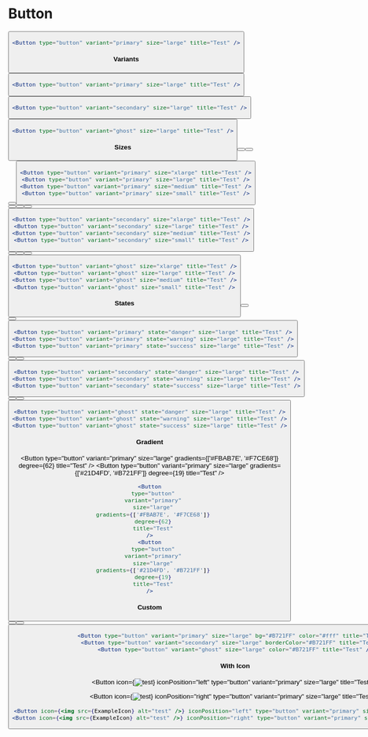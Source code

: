 
# Button

<Button type="button" variant="primary" size="large" title="Test" />

```jsx
<Button type="button" variant="primary" size="large" title="Test" />
```

#### Variants

<Button type="button" variant="primary" size="large" title="Test" />

```jsx
<Button type="button" variant="primary" size="large" title="Test" />
```

<Button type="button" variant="secondary" size="large" title="Test" />

```jsx
<Button type="button" variant="secondary" size="large" title="Test" />
```

<Button type="button" variant="ghost" size="large" title="Test" />

```jsx
<Button type="button" variant="ghost" size="large" title="Test" />
```

#### Sizes

<Button type="button" variant="primary" size="xlarge" title="Test" /> <Button
  type="button"
  variant="primary"
  size="large"
  title="Test"
/> <Button type="button" variant="primary" size="medium" title="Test" /> <Button
  type="button"
  variant="primary"
  size="small"
  title="Test"
/>

```jsx
<Button type="button" variant="primary" size="xlarge" title="Test" />
<Button type="button" variant="primary" size="large" title="Test" />
<Button type="button" variant="primary" size="medium" title="Test" />
<Button type="button" variant="primary" size="small" title="Test" />
```

<Button type="button" variant="secondary" size="xlarge" title="Test" /> <Button
  type="button"
  variant="secondary"
  size="large"
  title="Test"
/> <Button type="button" variant="secondary" size="medium" title="Test" /> <Button
  type="button"
  variant="secondary"
  size="small"
  title="Test"
/>

```jsx
<Button type="button" variant="secondary" size="xlarge" title="Test" />
<Button type="button" variant="secondary" size="large" title="Test" />
<Button type="button" variant="secondary" size="medium" title="Test" />
<Button type="button" variant="secondary" size="small" title="Test" />
```

<Button type="button" variant="ghost" size="xlarge" title="Test" /> <Button
  type="button"
  variant="ghost"
  size="large"
  title="Test"
/> <Button type="button" variant="ghost" size="medium" title="Test" /> <Button
  type="button"
  variant="ghost"
  size="small"
  title="Test"
/>

```jsx
<Button type="button" variant="ghost" size="xlarge" title="Test" />
<Button type="button" variant="ghost" size="large" title="Test" />
<Button type="button" variant="ghost" size="medium" title="Test" />
<Button type="button" variant="ghost" size="small" title="Test" />
```

#### States

<Button
  type="button"
  variant="primary"
  size="large"
  state="danger"
  title="Test"
/> <Button
  type="button"
  variant="primary"
  size="large"
  state="warning"
  title="Test"
/> <Button
  type="button"
  variant="primary"
  size="large"
  state="success"
  title="Test"
/>

```jsx
<Button type="button" variant="primary" state="danger" size="large" title="Test" />
<Button type="button" variant="primary" state="warning" size="large" title="Test" />
<Button type="button" variant="primary" state="success" size="large" title="Test" />
```

<Button
  type="button"
  variant="secondary"
  size="large"
  state="danger"
  title="Test"
/> <Button
  type="button"
  variant="secondary"
  size="large"
  state="warning"
  title="Test"
/> <Button
  type="button"
  variant="secondary"
  size="large"
  state="success"
  title="Test"
/>

```jsx
<Button type="button" variant="secondary" state="danger" size="large" title="Test" />
<Button type="button" variant="secondary" state="warning" size="large" title="Test" />
<Button type="button" variant="secondary" state="success" size="large" title="Test" />
```

<Button
  type="button"
  variant="ghost"
  size="large"
  state="danger"
  title="Test"
/> <Button
  type="button"
  variant="ghost"
  size="large"
  state="warning"
  title="Test"
/> <Button
  type="button"
  variant="ghost"
  size="large"
  state="success"
  title="Test"
/>

```jsx
<Button type="button" variant="ghost" state="danger" size="large" title="Test" />
<Button type="button" variant="ghost" state="warning" size="large" title="Test" />
<Button type="button" variant="ghost" state="success" size="large" title="Test" />
```

#### Gradient

<Button
  type="button"
  variant="primary"
  size="large"
  gradients={['#FBAB7E', '#F7CE68']}
  degree={62}
  title="Test"
/> <Button
  type="button"
  variant="primary"
  size="large"
  gradients={['#21D4FD', '#B721FF']}
  degree={19}
  title="Test"
/>

```jsx
<Button
  type="button"
  variant="primary"
  size="large"
  gradients={['#FBAB7E', '#F7CE68']}
  degree={62}
  title="Test"
/>
<Button
  type="button"
  variant="primary"
  size="large"
  gradients={['#21D4FD', '#B721FF']}
  degree={19}
  title="Test"
/>
```

#### Custom

<Button
  type="button"
  variant="primary"
  size="large"
  title="Test"
  bg="#B721FF"
  color="#fff"
/> <Button
  type="button"
  variant="secondary"
  size="large"
  title="Test"
  borderColor="#B721FF"
/> <Button
  type="button"
  variant="ghost"
  size="large"
  title="Test"
  color="#B721FF"
/>

```jsx
<Button type="button" variant="primary" size="large" bg="#B721FF" color="#fff" title="Test" />
<Button type="button" variant="secondary" size="large" borderColor="#B721FF" title="Test" />
<Button type="button" variant="ghost" size="large" color="#B721FF" title="Test" />
```

#### With Icon

<Button
  icon={<img src="/example.svg" alt="test" />}
  iconPosition="left"
  type="button"
  variant="primary"
  size="large"
  title="Test"
/>
<br />

<Button
  icon={<img src="/example.svg" alt="test" />}
  iconPosition="right"
  type="button"
  variant="primary"
  size="large"
  title="Test"
/>

```jsx
<Button icon={<img src={ExampleIcon} alt="test" />} iconPosition="left" type="button" variant="primary" size="large" title="Test" />
<Button icon={<img src={ExampleIcon} alt="test" />} iconPosition="right" type="button" variant="primary" size="large" title="Test" />
```
